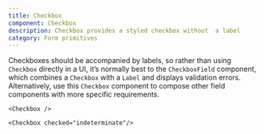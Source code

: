 ```yaml
---
title: Checkbox
component: Checkbox
description: Checkbox provides a styled checkbox without  a label
category: Form primitives
---
```


Checkboxes should be accompanied by labels, so rather than using `Checkbox` directly in a UI,
it’s normally best to the `CheckboxField` component, which combines a `Checkbox` with a `Label` and
displays validation errors. Alternatively, use this `Checkbox` component to compose other field components
with more specific requirements.

```tsx preview
<Checkbox />
```

```tsx preview
<Checkbox checked="indeterminate"/>
```
